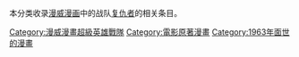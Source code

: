 本分类收录[[漫威漫画|漫威漫画]]中的战队[[复仇者|复仇者]]的相关条目。

[[Category:漫威漫畫超級英雄戰隊|Category:漫威漫畫超級英雄戰隊]]
[[Category:電影原著漫畫|Category:電影原著漫畫]]
[[Category:1963年面世的漫畫|Category:1963年面世的漫畫]]